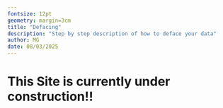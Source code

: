 ```yaml
---
fontsize: 12pt
geometry: margin=3cm
title: "Defacing"
description: "Step by step description of how to deface your data"
author: MG
date: 08/03/2025
---
```


# This Site is currently under construction!!
